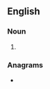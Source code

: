 {{also|Rousers}}
==English==

===Noun===
{{head|en|noun form}}

# {{plural of|en|rouser}}

===Anagrams===
* {{anagrams|en|a=eorrssu|serrous|sourers}}